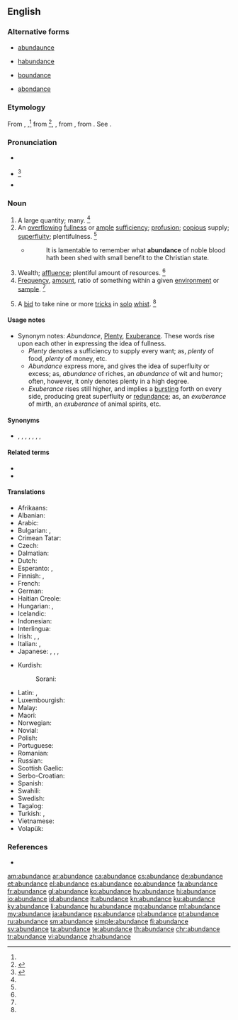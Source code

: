 ==English==
{{wikipedia}}

===Alternative forms===
* {{qualifier|obsolete}} [[abundaunce]]
* {{qualifier|obsolete}} [[habundance]]
* {{qualifier|obsolete}} [[boundance]]
* {{qualifier|card games}} [[abondance]]

===Etymology===
From {{etyl|enm|en}} {{m|ang|abundaunce}}, {{m|enm|habaundance}},<ref name=WI3/> from {{etyl|fro|en}} {{m|fro|habundance}}<ref name=SOED>{{R:SOED5|page=10}}</ref>, {{m|fro|abondance}}, from {{etyl|la|en}} {{m|la|abundantia||fullness, plenty}}, from {{m|la|abundō||to overflow}}. See {{m|en|abound}}.

===Pronunciation===
* {{a|RP}} {{IPA|/əˈbʌn.dn̩s/|lang=en}}
* {{a|US}} {{IPA|/əˈbʌn.dn̩s/|/əˈbʌn.dn̩ts/|/əˈbn̩.dn̩s/|lang=en}}<ref name=WI3>{{R:MW3 1976|page=8}}</ref>
* {{audio|en-us-abundance.ogg|Audio (US)|lang=en}}

===Noun===
{{en-noun|~}}

# A large quantity; many. {{defdate|First attested around 1150 to 1350.}}<ref name=SOED/>
# An [[overflowing]] [[fullness]] or [[ample]] [[sufficiency]]; [[profusion]]; [[copious]] supply; [[superfluity]]; plentifulness. {{defdate|First attested around 1350 to 1470.}}<ref name=SOED/>
#* {{rfdate}} {{w|Sir Walter Raleigh}}
#*: It is lamentable to remember what '''abundance''' of noble blood hath been shed with small benefit to the Christian state.
# Wealth; [[affluence]]; plentiful amount of resources. {{defdate|First attested around 1350 to 1470.}}<ref name=SOED/>
# [[frequency|Frequency]], [[amount]], ratio of something within a given [[environment]] or [[sample]]. {{defdate|First attested in the late 19<sup>th</sup> century.}}<ref name=SOED/>
# {{lb|en|card games}} A [[bid]] to take nine or more [[trick]]s in [[solo]] [[whist]]. {{defdate|First attested in the late 19<sup>th</sup> century.}}<ref name=SOED/>

====Usage notes====
* Synonym notes: ''Abundance'', [[plenty|Plenty]], [[exuberance|Exuberance]]. These words rise upon each other in expressing the idea of fullness.
** ''Plenty'' denotes a sufficiency to supply every want; as, ''plenty'' of food, ''plenty'' of money, etc.
** ''Abundance'' express more, and gives the idea of superfluity or excess; as, ''abundance'' of riches, an ''abundance'' of wit and humor; often, however, it only denotes plenty in a high degree.
** ''Exuberance'' rises still higher, and implies a [[bursting]] forth on every side, producing great superfluity or [[redundance]]; as, an ''exuberance'' of mirth, an ''exuberance'' of animal spirits, etc.

====Synonyms====
* {{l|en|exuberance}}, {{l|en|plenteousness}}, {{l|en|plenty}}, {{l|en|copiousness}}, {{l|en|overflow}}, {{l|en|riches}}, {{l|en|affluence}}, {{l|en|wealth}}

====Related terms====
* {{l|en|abound}}
* {{l|en|abundant}}

====Translations====
{{trans-top|ample sufficiency}}
* Afrikaans: {{t|af|oorvloed}}
* Albanian: {{t+|sq|bollëk|f}}
* Arabic: {{t|ar|الكثرَة}}
* Bulgarian: {{t+|bg|обилие}}, {{t+|bg|изобилие}}
* Crimean Tatar: {{t|crh|bereket}}
* Czech: {{t|cs|hojnost|f}}
* Dalmatian: {{t|dlm|bonduanza|f}}
* Dutch: {{t+|nl|overvloed}}
* Esperanto: {{t|eo|sufiĉego}}, {{t+|eo|abundo}}
* Finnish: {{t+|fi|runsaus}}, {{t+|fi|yltäkylläisyys}}
* French: {{t+|fr|abondance|f}}
* German: {{t+|de|Überfluss|m}}
* Haitian Creole: {{t|ht|abondans}}
* Hungarian: {{t+|hu|bőség}}, {{t+|hu|áradat}}
* Icelandic: {{t+|is|gnægð|f}}
* Indonesian: {{t|id|limpah-ruah}}
* Interlingua: {{t|ia|abundantia}}
* Irish: {{t|ga|líonmhaireacht|f}}, {{t|ga|raidhse|f}}, {{t|ga|flúirse|f}}
* Italian: {{t+|it|abbondanza}}, {{t+|it|cuccagna|f}}
* Japanese: {{t+|ja|大量|tr=tairyō|sc=Jpan}}, {{t|ja|過剰|tr=kajō|sc=Jpan}}, {{t|ja|豊かさ|tr=yutakasa|sc=Jpan}}, {{t+|ja|多量|tr=taryō|sc=Jpan}}
{{trans-mid}}
* Kurdish:
*: Sorani: {{t+|ku|زۆری|tr=zori|sc=ku-Arab}}
* Latin: {{t+|la|cōpia|f}}, {{t|la|abundantia|f}}
* Luxembourgish: {{t|lb|Iwwerfloss|m}}
* Malay: {{t|ms|kelimpahan}}
* Maori: {{t|mi|ranea}}
* Norwegian: {{t|no|overflod|c}}
* Novial: {{t|nov|abundo}}
* Polish: {{t+|pl|obfitość|f}}
* Portuguese: {{t+|pt|abundância|f}}
* Romanian: {{t+|ro|abundență|f}}
* Russian: {{t+|ru|изоби́лие|n}}
* Scottish Gaelic: {{t|gd|pailteas|m}}
* Serbo-Croatian: {{t|sh|изобиље|n|tr=izobilje}}
* Spanish: {{t+|es|abundancia}}
* Swahili: {{t+|sw|wingi}}
* Swedish: {{t+|sv|överflöd|c}}
* Tagalog: {{t|tl|kasaganaan}}
* Turkish: {{t+|tr|bolluk}}, {{t+|tr|varlık}} {{qualifier|jeology}}
* Vietnamese: {{t+|vi|phong phú}}
* Volapük: {{t+|vo|bundan}}
{{trans-bottom}}

===References===
<references/>
* {{R:Webster 1913}}

[[am:abundance]]
[[ar:abundance]]
[[ca:abundance]]
[[cs:abundance]]
[[de:abundance]]
[[et:abundance]]
[[el:abundance]]
[[es:abundance]]
[[eo:abundance]]
[[fa:abundance]]
[[fr:abundance]]
[[gl:abundance]]
[[ko:abundance]]
[[hy:abundance]]
[[hi:abundance]]
[[io:abundance]]
[[id:abundance]]
[[it:abundance]]
[[kn:abundance]]
[[ku:abundance]]
[[ky:abundance]]
[[li:abundance]]
[[hu:abundance]]
[[mg:abundance]]
[[ml:abundance]]
[[my:abundance]]
[[ja:abundance]]
[[ps:abundance]]
[[pl:abundance]]
[[pt:abundance]]
[[ru:abundance]]
[[sm:abundance]]
[[simple:abundance]]
[[fi:abundance]]
[[sv:abundance]]
[[ta:abundance]]
[[te:abundance]]
[[th:abundance]]
[[chr:abundance]]
[[tr:abundance]]
[[vi:abundance]]
[[zh:abundance]]